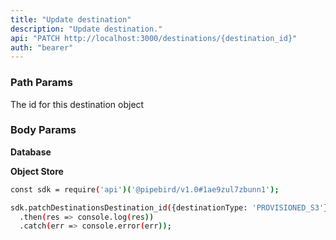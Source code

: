 ```yaml
---
title: "Update destination"
description: "Update destination."
api: "PATCH http://localhost:3000/destinations/{destination_id}"
auth: "bearer"
---
```


### Path Params

<ParamField path="destination_id" type="string" required>
  The id for this destination object
</ParamField>

### Body Params

**Database**

<ParamField body="destinationType" type="string" required></ParamField>

<ParamField body="host" type="string" required></ParamField>

<ParamField body="port" type="number" required></ParamField>

<ParamField body="schema" type="string" required></ParamField>

<ParamField body="database" type="string" required></ParamField>

<ParamField body="username" type="string" required></ParamField>

<ParamField body="password" type="string" required></ParamField>

<ParamField body="nickname" type="string" required></ParamField>

**Object Store**

<ParamField body="nickname" type="string" required></ParamField>

<ParamField body="destinationType" type="string" required></ParamField>

<RequestExample>

```bash Example Request
const sdk = require('api')('@pipebird/v1.0#1ae9zul7zbunn1');

sdk.patchDestinationsDestination_id({destinationType: 'PROVISIONED_S3'}, {destination_id: 'destination_id'})
  .then(res => console.log(res))
  .catch(err => console.error(err));
```

</RequestExample>
